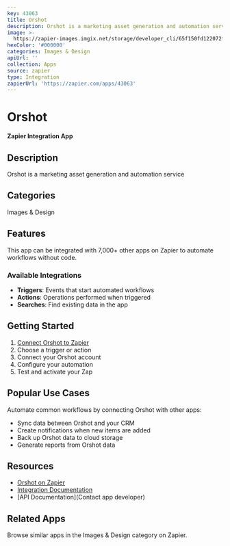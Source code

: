 ```yaml
---
key: 43063
title: Orshot
description: Orshot is a marketing asset generation and automation service
image: >-
  https://zapier-images.imgix.net/storage/developer_cli/65f150fd122072f160ff6582ebff4826.png?auto=format%2Ccompress&ixlib=python-3.0.0&q=50
hexColor: '#000000'
categories: Images & Design
apiUrl: ''
collection: Apps
source: zapier
type: Integration
zapierUrl: 'https://zapier.com/apps/43063'
---
```

# Orshot

**Zapier Integration App**

## Description

Orshot is a marketing asset generation and automation service

## Categories

Images & Design

## Features

This app can be integrated with 7,000+ other apps on Zapier to automate workflows without code.

### Available Integrations

- **Triggers**: Events that start automated workflows
- **Actions**: Operations performed when triggered
- **Searches**: Find existing data in the app

## Getting Started

1. [Connect Orshot to Zapier](https://zapier.com/apps/43063)
2. Choose a trigger or action
3. Connect your Orshot account
4. Configure your automation
5. Test and activate your Zap

## Popular Use Cases

Automate common workflows by connecting Orshot with other apps:

- Sync data between Orshot and your CRM
- Create notifications when new items are added
- Back up Orshot data to cloud storage
- Generate reports from Orshot data

## Resources

- [Orshot on Zapier](https://zapier.com/apps/43063)
- [Integration Documentation](https://zapier.com/apps/43063/integrations)
- [API Documentation](Contact app developer)

## Related Apps

Browse similar apps in the Images & Design category on Zapier.
